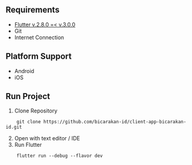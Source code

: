 ## Requirements
- [Flutter v.2.8.0 =< v.3.0.0][web flutter]
- Git
- Internet Connection

## Platform Support
- Android
- iOS

## Run Project
1. Clone Repository
```shell
	git clone https://github.com/bicarakan-id/client-app-bicarakan-id.git
```

2. Open with text editor / IDE
3. Run Flutter
```shell
	flutter run --debug --flavor dev
```

[web flutter]: https://flutter.dev

